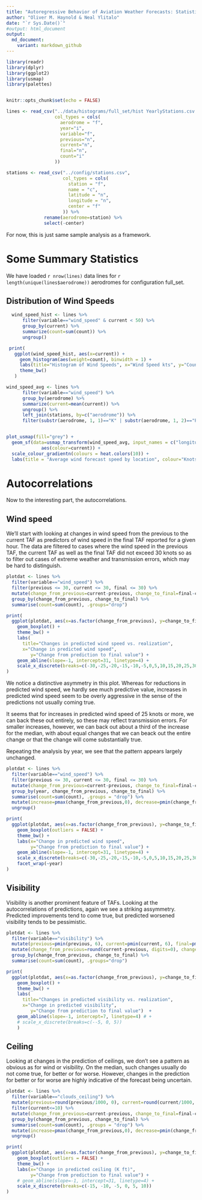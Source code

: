 ```yaml
---
title: "Autoregressive Behavior of Aviation Weather Forecasts: Statistics"
author: "Oliver M. Haynold & Neal Ylitalo"
date: "`r Sys.Date()`"
#output: html_document
output:
  md_document:
    variant: markdown_github
---
```


```r
library(readr)
library(dplyr)
library(ggplot2)
library(usmap)
library(palettes)


knitr::opts_chunk$set(echo = FALSE)
```

```r
lines <- read_csv("../data/histograms/full_set/hist YearlyStations.csv.zip",
                  col_types = cols(
                    aerodrome = "f",
                    year="i",
                    variable="f",
                    previous="n",
                    current="n",
                    final="n",
                    count="i"
                  ))

stations <- read_csv("../config/stations.csv", 
                     col_types = cols(
                       station = "f",
                       name = "c",
                       latitude = "n",
                       longitude = "n",
                       center = "f"
                     )) %>%
              rename(aerodrome=station) %>%
              select(-center)
```


For now, this is just same sample analysis as a framework.

# Some Summary Statistics

We have loaded `r nrow(lines)` data lines for `r length(unique(lines$aerodrome))` aerodromes for configuration full_set.

## Distribution of Wind Speeds

```r
  wind_speed_hist <- lines %>% 
      filter(variable=="wind_speed" & current < 50) %>%
      group_by(current) %>%
      summarize(count=sum(count)) %>%
      ungroup()

 print(
   ggplot(wind_speed_hist, aes(x=current)) + 
     geom_histogram(aes(weight=count), binwidth = 1) +
     labs(title="Histogram of Wind Speeds", x="Wind Speed kts", y="Count") +
     theme_bw()
   )
```


```r
wind_speed_avg <- lines %>% 
      filter(variable=="wind_speed") %>%
      group_by(aerodrome) %>%
      summarize(current=mean(current)) %>%
      ungroup() %>%
      left_join(stations, by=c("aerodrome")) %>%
      filter(substr(aerodrome, 1, 1)=="K" | substr(aerodrome, 1, 2)=="PA" | substr(aerodrome, 1, 2)=="PH") 


plot_usmap(fill="grey") +
  geom_sf(data=usmap_transform(wind_speed_avg, input_names = c("longitude", "latitude")),
             aes(colour=current)) +
  scale_colour_gradientn(colours = heat.colors(10)) +
  labs(title = "Average wind forecast speed by location", colour="Knots")
```

# Autocorrelations

Now to the interesting part, the autocorrelations.

## Wind speed

We'll start with looking at changes in wind speed from the previous to the current
TAF as predictors of wind speed in the final TAF reported for a given hour. The data are
filtered to cases where the wind speed in the previous TAF, the current TAF as well as the
final TAF did not exceed 30 knots so as to filter out cases of extreme weather and transmission
errors, which may be hard to distinguish.

```r
plotdat <- lines %>%
  filter(variable=="wind_speed") %>%
  filter(previous <= 30, current <= 30, final <= 30) %>%
  mutate(change_from_previous=current-previous, change_to_final=final-current) %>%
  group_by(change_from_previous, change_to_final) %>%
  summarise(count=sum(count), .groups="drop")

print(
  ggplot(plotdat, aes(x=as.factor(change_from_previous), y=change_to_final, weight=count)) +
    geom_boxplot() +
    theme_bw() +
    labs(
      title="Changes in predicted wind speed vs. realization",
      x="Change in predicted wind speed",
         y="Change from prediction to final value") +
    geom_abline(slope=-1, intercept=31, linetype=4) +
    scale_x_discrete(breaks=c(-30,-25,-20,-15,-10,-5,0,5,10,15,20,25,30))
)

```

We notice a distinctive asymmetry in this plot. Whereas for reductions in predicted
wind speed, we hardly see much predictive value, increases in predicted wind speed
seem to be overly aggressive in the sense of the predictions not usually coming true.

It seems that for increases in predicted wind speed of 25 knots or more, we can back these out
entirely, so these may reflect transmission errors.  For smaller increases, however, we can
back out about a third of the increase for the median, with about equal changes that we can
beack out the entire change or that the change will come substantially true.

Repeating the analysis by year, we see that the pattern appears largely unchanged.

```r

plotdat <- lines %>%
  filter(variable=="wind_speed") %>%
  filter(previous <= 30, current <= 30, final <= 30) %>%
  mutate(change_from_previous=current-previous, change_to_final=final-current) %>%
  group_by(year, change_from_previous, change_to_final) %>%
  summarise(count=sum(count), .groups = "drop") %>%
  mutate(increase=pmax(change_from_previous,0), decrease=pmin(change_from_previous, 0)) %>%
  ungroup()

print(
  ggplot(plotdat, aes(x=as.factor(change_from_previous), y=change_to_final, weight=count)) +
    geom_boxplot(outliers = FALSE) +
    theme_bw() +
    labs(x="Change in predicted wind speed",
         y="Change from prediction to final value") +
    geom_abline(slope=-1, intercept=31, linetype=4) +
    scale_x_discrete(breaks=c(-30,-25,-20,-15,-10,-5,0,5,10,15,20,25,30)) + 
    facet_wrap(~year)
)
```

## Visibility

Visibility is another prominent feature of TAFs. Looking at the autocorrelations
of predictions, again we see a striking assymmetry. Predicted improvements tend
to come true, but predicted worsened visibility tends to be pessimistic.

```r
plotdat <- lines %>%
  filter(variable=="visibility") %>%
  mutate(previous=pmin(previous, 6), current=pmin(current, 6), final=pmin(final, 6)) %>%
  mutate(change_from_previous=round(current-previous, digits=0), change_to_final=round(final-current, digits = 0)) %>%
  group_by(change_from_previous, change_to_final) %>%
  summarise(count=sum(count), .groups="drop")

print(
  ggplot(plotdat, aes(x=as.factor(change_from_previous), y=change_to_final, weight=count)) +
    geom_boxplot() +
    theme_bw() +
    labs(
      title="Changes in predicted visibility vs. realization",
      x="Change in predicted visibility",
         y="Change from prediction to final value")  +
    geom_abline(slope=-1, intercept=7, linetype=4) # +
    # scale_x_discrete(breaks=c(--5, 0, 5))
    )
```

## Ceiling

Looking at changes in the prediction of ceilings, we don't see a pattern as obvious
as for wind or visibility. On the median, such changes usually do not come true,
for better or for worse. However, changes in the prediction for better or for worse
are highly indicative of the forecast being uncertain.

```r
plotdat <- lines %>%
  filter(variable=="clouds_ceiling") %>%
  mutate(previous=round(previous/1000, 0), current=round(current/1000, 0), final=round(final/1000, 0)) %>%
  filter(current<=10) %>%
  mutate(change_from_previous=current-previous, change_to_final=final-current) %>%
  group_by(change_from_previous, change_to_final) %>%
  summarise(count=sum(count), .groups = "drop") %>%
  mutate(increase=pmax(change_from_previous,0), decrease=pmin(change_from_previous, 0)) %>%
  ungroup()

print(
  ggplot(plotdat, aes(x=as.factor(change_from_previous), y=change_to_final, weight=count)) +
    geom_boxplot(outliers = FALSE) +
    theme_bw() +
    labs(x="Change in predicted ceiling (K ft)",
         y="Change from prediction to final value") +
    # geom_abline(slope=-1, intercept=31, linetype=4) +
    scale_x_discrete(breaks=c(-15, -10, -5, 0, 5, 10)) 
)
```



